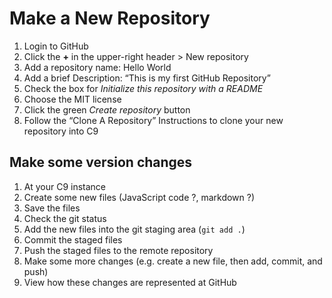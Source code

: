 # Make a New Repository 

1. Login to GitHub
1. Click the **+** in the upper-right header > New repository
1. Add a repository name:  Hello World
1. Add a brief Description:  "This is my first GitHub Repository"
1. Check the box for *Initialize this repository with a README*
1. Choose the MIT license
1. Click the green *Create repository* button
1. Follow the "Clone A Repository" Instructions to clone your new repository into C9


## Make some version changes
1. At your C9 instance
1. Create some new files (JavaScript code ?, markdown ?)
1. Save the files
1. Check the git status 
1. Add the new files into the git staging area (`git add .`)
1. Commit the staged files
1. Push the staged files to the remote repository
1. Make some more changes (e.g. create a new file, then add, commit, and push)
1. View how these changes are represented at GitHub
